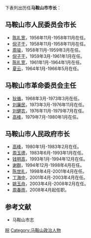 下表列出历任'''马鞍山市市长'''：
==马鞍山市人民委员会市长==
*[[陈礼宽|陈礼宽]]，1956年11月-1958年11月在任。
*[[倪子干|倪子干]]，1958年11月-1958年11月在任。
*[[周骏|周骏]]，1958年11月-1959年3月在任。
*[[倪子干|倪子干]]，1959年3月-1961年1月在任。
*[[陈礼宽|陈礼宽]]，1961年1月-1964年1月在任。
*[[夏云|夏云]]，1964年1月-1966年5月在任。

==马鞍山市革命委员会主任==
*[[狄循|狄循]]，1968年3月-1973年3月在任。
*[[刘廉民|刘廉民]]，1973年3月-1976年11月在任。
*[[刘健农|刘健农]]，1976年11月-1979年7月在任。
*[[高峰|高峰]]，1979年7月-1980年1月在任。

==马鞍山市人民政府市长==
*[[高峰|高峰]]，1980年1月-1983年2月在任。
*[[周玉德|周玉德]]，1983年6月-1993年1月在任。
*[[钱明高|钱明高]]，1993年1月-1994年12月在任。
*[[谢群|谢群]]，1994年12月-1998年4月在任。
*[[陈世礼|陈世礼]]，1998年4月-2001年4月在任。
*[[丁海中|丁海中]]，2001年4月-2003年4月在任。
*[[姚玉舟|姚玉舟]]，2003年4月-2008年2月在任。
*[[周春雨|周春雨]]，2008年4月起任职。

==参考文献==
*马鞍山市志 
[[Category:中国市长列表|皖]]
[[Category:马鞍山政治人物|Category:马鞍山政治人物]]